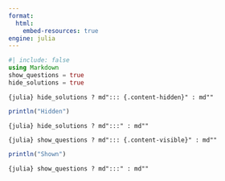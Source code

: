 ```yaml
---
format:
  html:
    embed-resources: true
engine: julia
---
```


```julia
#| include: false
using Markdown
show_questions = true
hide_solutions = true
```

`{julia} hide_solutions ? md"::: {.content-hidden}" : md""`

```julia
println("Hidden")
```

`{julia} hide_solutions ? md":::" : md""`

`{julia} show_questions ? md"::: {.content-visible}" : md""`

```julia
println("Shown")
```

`{julia} show_questions ? md":::" : md""`
